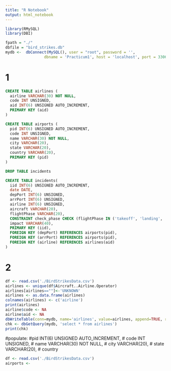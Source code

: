 ```yaml
---
title: "R Notebook"
output: html_notebook
---
```


```r
library(RMySQL)
library(DBI)

fpath = "./"
dbfile = "bird_strikes.db"
mydb <-  dbConnect(MySQL(), user = "root", password = '',
                 dbname = 'Practicum1', host = 'localhost', port = 3306)
```

# 1
```sql
CREATE TABLE airlines (
  airline VARCHAR(30) NOT NULL,
  code INT UNSIGNED,
  aid INT(6) UNSIGNED AUTO_INCREMENT,
  PRIMARY KEY (aid)
)
```
```sql
CREATE TABLE airports (
  pid INT(6) UNSIGNED AUTO_INCREMENT,
  code INT UNSIGNED,
  name VARCHAR(30) NOT NULL,
  city VARCHAR(20),
  state VARCHAR(20),
  country VARCHAR(20),
  PRIMARY KEY (pid)
)
```
```sql
DROP TABLE incidents
```
```sql
CREATE TABLE incidents(
  iid INT(6) UNSIGNED AUTO_INCREMENT, 
  date DATE, 
  depPort INT(6) UNSIGNED, 
  arrPort INT(6) UNSIGNED, 
  airline INT(6) UNSIGNED, 
  aircraft VARCHAR(20), 
  flightPhase VARCHAR(20),
  CONSTRAINT check_phase CHECK (flightPhase IN ('takeoff', 'landing', 'inflight', 'unknown')),
  impact VARCHAR(40),
  PRIMARY KEY (iid),
  FOREIGN KEY (depPort) REFERENCES airports(pid),
  FOREIGN KEY (arrPort) REFERENCES airports(pid),
  FOREIGN KEY (airline) REFERENCES airlines(aid)
)
```

# 2
```r
df <- read.csv('./BirdStrikesData.csv')
airlines <- unique(df$Aircraft..Airline.Operator)
airlines[airlines==""]<-'UNKNOWN'
airlines <- as.data.frame(airlines)
colnames(airlines) <- c('airline')
print(airlines)
airline$code <- NA
airline$aid <- NA
dbWriteTable(conn=mydb, name='airlines', value=airlines, append=TRUE, row.names=FALSE, field.types=c())
chk <- dbGetQuery(mydb, 'select * from airlines')
print(chk)
```
#populate:
#pid INT(6) UNSIGNED AUTO_INCREMENT,
#  code INT UNSIGNED,
#  name VARCHAR(30) NOT NULL,
#  city VARCHAR(20),
#  state VARCHAR(20),
#  country
```r
df <- read.csv('./BirdStrikesData.csv')
airports <-
```


